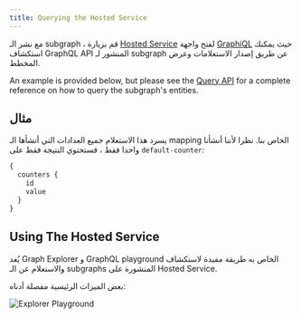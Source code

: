 ```yaml
---
title: Querying the Hosted Service
---
```


مع نشر الـ subgraph ، قم بزيارة [Hosted Service](https://thegraph.com/hosted-service/) لفتح واجهة [GraphiQL](https://github.com/graphql/graphiql) حيث يمكنك استكشاف GraphQL API المنشور لـ subgraph عن طريق إصدار الاستعلامات وعرض المخطط.

An example is provided below, but please see the [Query API](/querying/graphql-api) for a complete reference on how to query the subgraph's entities.

## مثال

يسرد هذا الاستعلام جميع العدادات التي أنشأها الـ mapping الخاص بنا. نظرا لأننا أنشأنا واحدا فقط ، فستحتوي النتيجة فقط على `default-counter`:

```graphql
{
  counters {
    id
    value
  }
}
```

## Using The Hosted Service

يُعد Graph Explorer و GraphQL playground الخاص به طريقة مفيدة لاستكشاف والاستعلام عن الـ subgraphs المنشورة على Hosted Service.

بعض الميزات الرئيسية مفصلة أدناه:

![Explorer Playground](/img/explorer-playground.png)
